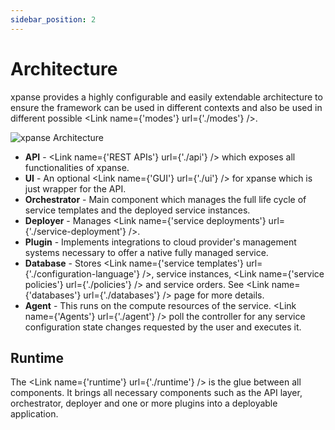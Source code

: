 ```yaml
---
sidebar_position: 2
---
```



# Architecture

xpanse provides a highly configurable and easily extendable architecture to ensure the framework can be
used in different contexts and also be used in different possible <Link name={'modes'} url={'./modes'} />.

![xpanse Architecture](../static/img/xpanse-high-level-architecture.excalidraw.png)

- **API** - <Link name={'REST APIs'} url={'./api'} /> which exposes all functionalities of xpanse.
- **UI** - An optional <Link name={'GUI'} url={'./ui'} /> for xpanse which is just wrapper for the API.
- **Orchestrator** - Main component which manages the full life cycle of service templates and the deployed service instances.
- **Deployer** - Manages <Link name={'service deployments'} url={'./service-deployment'} />.
- **Plugin** - Implements integrations to cloud provider's management systems necessary to offer a native fully managed service.
- **Database** - Stores <Link name={'service templates'} url={'./configuration-language'} />, service instances, <Link name={'service policies'} url={'./policies'} /> and service orders. See <Link name={'databases'} url={'./databases'} /> page for more details.
- **Agent** - This runs on the compute resources of the service. <Link name={'Agents'} url={'./agent'} /> poll the controller for any service configuration state changes requested
  by the user and executes it.

## Runtime

The <Link name={'runtime'} url={'./runtime'} /> is the glue between all components.
It brings all necessary components such as the API layer, orchestrator, deployer and one or more plugins into a
deployable application.
